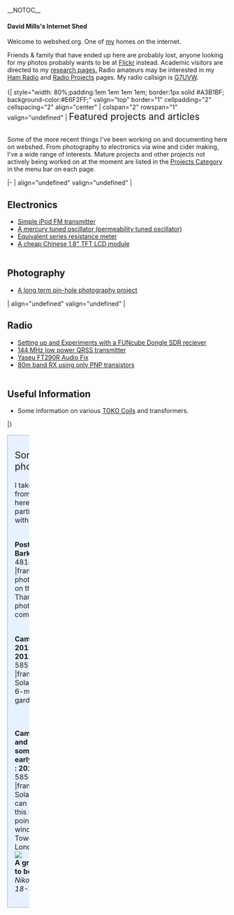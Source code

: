 __NOTOC__
====David Mills's Internet Shed====

Welcome to webshed.org.  One of [[About Me|my]] homes on the internet.

Friends & family that have ended up here are probably lost, anyone looking for my photos probably wants to be at [http://www.flickr.com/photos/dtl/ Flickr] instead. Academic visitors are directed to my [[Research_Interests |research pages.]] Radio amateurs may be interested in my [[Ham_Radio|Ham Radio]] and [[:Category:Radio|Radio Projects]] pages. My radio callsign is [[G7UVW]]. 
<br>
<br>
{|  style="width: 80%;padding:1em 1em 1em 1em; border:1px solid #A3B1BF; background-color:#E6F2FF;" valign="top" border="1" cellpadding="2" cellspacing="2"  align="center"
|  colspan="2" rowspan="1" valign="undefined" | <span style="font-size:16pt">Featured projects and articles</span><br><br><div style="text-align: left;">Some of the more recent things I've been working on and documenting here on webshed. From photography to electronics via wine and cider making, I've a wide range of interests. Mature projects and other projects not actively being worked on at the moment are listed in the [[:Category:Projects| Projects Category]] in the menu bar on each page.<br></div>
|- 
| align="undefined" valign="undefined" | 
== Electronics ==
* [[Simple_iPod_Tx|Simple iPod FM transmitter]]
* [[Mercury_PTO|A mercury tuned oscillator (permeability tuned oscillator)]]
* [[ESR_meter|Equivalent series resistance meter]]
* [[18tftbreakout|A cheap Chinese 1.8" TFT LCD module]]<br><br>

== Photography ==
* [[Solargraphy|A long term pin-hole photography project]]
|  align="undefined" valign="undefined" | 
== Radio ==
* [[FUNcube-Dongle-Linux| Setting up and Experiments with a FUNcube Dongle SDR reciever]] 
* [[QRSS_2m|144 MHz low power QRSS transmitter]]
* [[FT290-Audio| Yaseu FT290R Audio Fix]]
* [[PNP-80| 80m band RX using only PNP transistors]]<br><br>

== Useful Information ==
* Some information on various [[TOKO Coils]] and transformers.
|}



{|
| width="100%" style="padding:1em 1em 1em 1em; border:1px solid #A3B1BF; background-color:#E6F2FF;" valign="top"|
<span style="font-size:16pt">Some recent photographs</span>
<br/>
<br/>I take photographs from time to time, here are a few I'm particularly pleased with.

<br style="clear: both" />'''Posts on a pier in Barking'''<br/>
<flickr>481859844|-|frame|center|This photo was runner-up on the 2011 Thames21 photographic competition</flickr>

<br style="clear: both" />'''Cam 1 : 10:54 2011/01/09 : 20:10 2011/06/21'''<br/>
<flickr>5857892496|-|frame|center|A Solargraph taken over 6-months in my garden</flickr>

<br style="clear: both" /><br/>'''Cam 3 : Exact time and date unknown, somewhere around early February 2011 : 2011/06/19''' 
<flickr>5854384908|-|frame|center|Another Solargraph, the beer-can camera recording this scene was pointing out of a window towards Tower Bridge in London.</flickr>
<br/>

[[Image:Look-small.jpg|center|]]
<br>'''A grasshopper about to become lunch'''
''Nikon D50 / Nikon 18-55mm ''
|}